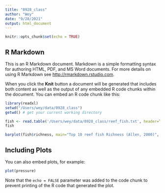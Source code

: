 ```yaml
---
title: "0928_class"
author: "Wey"
date: "9/28/2021"
output: html_document
---
```


```r
knitr::opts_chunk$set(echo = TRUE)
```

## R Markdown

This is an R Markdown document. Markdown is a simple formatting syntax for authoring HTML, PDF, and MS Word documents. For more details on using R Markdown see <http://rmarkdown.rstudio.com>.

When you click the **Knit** button a document will be generated that includes both content as well as the output of any embedded R code chunks within the document. You can embed an R code chunk like this:

```r
library(readxl)
setwd("/Users/wey/data/0928_class")
getwd() # get your current working directory

fish <- read.table('/Users/wey/data/0928_class/reef_fish.txt', header=T, sep='\t', dec='.') # store my table in an object called `fish`
fish

barplot(fish$richness, main="Top 10 reef fish Richness (Allen, 2000)", horiz=TRUE, names.arg=fish$country, cex.names=1, las=1)

```

## Including Plots

You can also embed plots, for example:

```r
plot(pressure)
```

Note that the `echo = FALSE` parameter was added to the code chunk to prevent printing of the R code that generated the plot.
